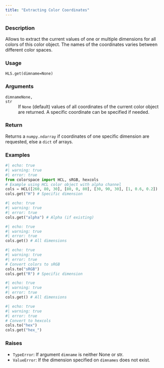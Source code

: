 ```yaml
---
title: "Extracting Color Coordinates"
---
```


### Description

Allows to extract the current values of one or multiple dimensions
for all colors of this color object. The names of the coordinates varies
between different color spaces.

### Usage

<pre><code class='language-python'>HLS.get(dimname=None)</code></pre>

### Arguments

<dl class="pyp-list param-list">
  <dt style = "white-space: nowrap; font-family: monospace; vertical-align: top">
   <code id="colorspace.colorlib.HLS.get:dimname">dimname</code><code class="argument-class">None, str</code>
  </dt>
 <dd>If `None` (default) values of all coordinates
of the current color object are returned. A specific coordinate
can be specified if needed.</dd>
</dl>

### Return

Returns a `numpy.ndarray` if coordinates of one specific dimension are
requested, else a `dict` of arrays.

### Examples

```python
#| echo: true
#| warning: true
#| error: true
from colorspace import HCL, sRGB, hexcols
# Example using HCL color object with alpha channel
cols = HCL([260, 80, 30], [80, 0, 80], [30, 90, 30], [1, 0.6, 0.2])
cols.get("H") # Specific dimension
```

```python
#| echo: true
#| warning: true
#| error: true
cols.get("alpha") # Alpha (if existing)
```

```python
#| echo: true
#| warning: true
#| error: true
cols.get() # All dimensions
```

```python
#| echo: true
#| warning: true
#| error: true
# Convert colors to sRGB
cols.to("sRGB")
cols.get("R") # Specific dimension
```

```python
#| echo: true
#| warning: true
#| error: true
cols.get() # All dimensions
```

```python
#| echo: true
#| warning: true
#| error: true
# Convert to hexcols
cols.to("hex")
cols.get("hex_")
```




### Raises

<ul class="python-raises">
<li><code class="text-warning">TypeError</code>: If argument `dimname` is neither None or str.
<li><code class="text-warning">ValueError</code>: If the dimension specified on `dimnames` does not exist.
</ul>

